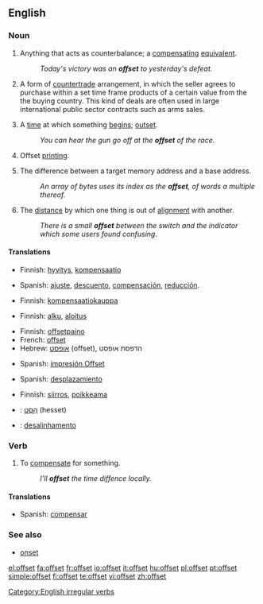==English==

===Noun===
{{en-noun}}

# Anything that acts as counterbalance; a [[compensating]] [[equivalent]].
#: ''Today's victory was an '''offset''' to yesterday's defeat.''
# {{context|international trade}} A form of [[countertrade]] arrangement, in which the seller agrees to purchase within a set time frame products of a certain value from the the buying country. This kind of deals are often used in large international public sector contracts such as arms sales.
# {{obsolete|c. 1555}} A [[time]] at which something [[begin]]s; [[outset]].
#: ''You can hear the gun go off at the '''offset''' of the race.''
# Offset [[printing]].
# {{programming}} The difference between a target memory address and a base address.
#: ''An array of bytes uses its index as the '''offset''', of words a multiple thereof.''
# The [[distance]] by which one thing is out of [[alignment]] with another.
#: ''There is a small '''offset''' between the switch and the indicator which some users found confusing''.

====Translations====
{{trans-top|compensating equivalent}}
*Finnish: [[hyvitys]], [[kompensaatio]]
{{trans-mid}}
*Spanish: [[ajuste]], [[descuento]], [[compensación]], [[reducción]]. 
{{trans-bottom}}

{{trans-top|countertrade arrangement}}
*Finnish: [[kompensaatiokauppa]]
{{trans-mid}}
{{trans-bottom}}

{{trans-top| time at which something begins}}
*Finnish: [[alku]], [[aloitus]]
{{trans-bottom}}

{{trans-top|offset printing}}
*Finnish: [[offsetpaino]]
*French: [[offset]]
*Hebrew: [[אופסט]] (offset), הדפסת אופסט
{{trans-mid}}
*Spanish: [[impresión Offset]]
{{trans-bottom}}

{{trans-top|difference in memory addresses}}
*Spanish: [[desplazamiento]]
{{trans-bottom}}

{{trans-top|distance by which one thing is out of alignment with another}}
*Finnish: [[siirros]], [[poikkeama]]
{{trans-mid}}
{{trans-bottom}}

{{checktrans-top}}
*{{ttbc|Hebrew}}: [[היסט|הֵסֶט]] (hesset)
*{{ttbc|Portuguese}}: [[desalinhamento]]
{{trans-bottom}}

===Verb===
{{en-verb|offsets|offsetting|offset}}

# To [[compensate]] for something.
#:''I'll '''offset''' the time diffence locally.''

====Translations====
{{trans-top|To compensate for something}}
*Spanish: [[compensar]]
{{trans-bottom}}

===See also===
*[[onset]]

[[Category:English irregular verbs]]

[[el:offset]]
[[fa:offset]]
[[fr:offset]]
[[io:offset]]
[[it:offset]]
[[hu:offset]]
[[pl:offset]]
[[pt:offset]]
[[simple:offset]]
[[fi:offset]]
[[te:offset]]
[[vi:offset]]
[[zh:offset]]